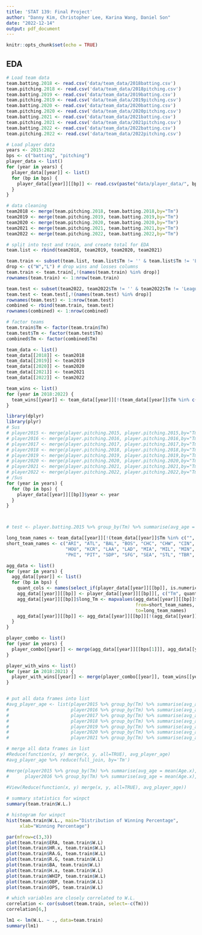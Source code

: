 ```yaml
---
title: 'STAT 139: Final Project'
author: "Danny Kim, Christopher Lee, Karina Wang, Daniel Son"
date: "2022-12-14"
output: pdf_document
---
```


```r
knitr::opts_chunk$set(echo = TRUE)
```

## EDA
```r
# Load team data
team.batting.2018 <- read.csv('data/team_data/2018batting.csv')
team.pitching.2018 <- read.csv('data/team_data/2018pitching.csv')
team.batting.2019 <- read.csv('data/team_data/2019batting.csv')
team.pitching.2019 <- read.csv('data/team_data/2019pitching.csv')
team.batting.2020 <- read.csv('data/team_data/2020batting.csv')
team.pitching.2020 <- read.csv('data/team_data/2020pitching.csv')
team.batting.2021 <- read.csv('data/team_data/2021batting.csv')
team.pitching.2021 <- read.csv('data/team_data/2021pitching.csv')
team.batting.2022 <- read.csv('data/team_data/2022batting.csv')
team.pitching.2022 <- read.csv('data/team_data/2022pitching.csv')

# Load player data
years <- 2015:2022
bps <- c("batting", "pitching")
player_data <- list()
for (year in years) {
  player_data[[year]] <- list()
  for (bp in bps) {
    player_data[[year]][[bp]] <- read.csv(paste("data/player_data/", bp, year, ".csv", sep=""))
  }
}
```

```r
# data cleaning
team2018 <- merge(team.pitching.2018, team.batting.2018,by="Tm")
team2019 <- merge(team.pitching.2019, team.batting.2019,by="Tm")
team2020 <- merge(team.pitching.2020, team.batting.2020,by="Tm")
team2021 <- merge(team.pitching.2021, team.batting.2021,by="Tm")
team2022 <- merge(team.pitching.2022, team.batting.2022,by="Tm")

# split into test and train, and create total for EDA
team.list <- rbind(team2018, team2019, team2020, team2021)

team.train <- subset(team.list, team.list$Tm != '' & team.list$Tm != 'League Average')
drop <- c("W","L") # drop wins and losses columns
team.train <- team.train[,!(names(team.train) %in% drop)]
rownames(team.train) <- 1:nrow(team.train)

team.test <- subset(team2022, team2022$Tm != '' & team2022$Tm != 'League Average')
team.test <- team.test[,!(names(team.test) %in% drop)]
rownames(team.test) <- 1:nrow(team.test)
combined <- rbind(team.train, team.test)
rownames(combined) <- 1:nrow(combined)

# factor teams
team.train$Tm <- factor(team.train$Tm)
team.test$Tm <- factor(team.test$Tm)
combined$Tm <- factor(combined$Tm)

team_data <- list()
team_data[[2018]] <- team2018
team_data[[2019]] <- team2019
team_data[[2020]] <- team2020
team_data[[2021]] <- team2021
team_data[[2022]] <- team2022

team_wins <- list()
for (year in 2018:2022) {
  team_wins[[year]] <- team_data[[year]][!(team_data[[year]]$Tm %in% c("", "League Average")),c("Tm", "W.L.")]
}
```

```r
library(dplyr)
library(plyr)
# Sus
# player2015 <- merge(player.pitching.2015, player.pitching.2015,by="Tm")
# player2016 <- merge(player.pitching.2016, player.pitching.2016,by="Tm")
# player2017 <- merge(player.pitching.2017, player.pitching.2017,by="Tm")
# player2018 <- merge(player.pitching.2018, player.pitching.2018,by="Tm")
# player2019 <- merge(player.pitching.2019, player.pitching.2019,by="Tm")
# player2020 <- merge(player.pitching.2020, player.pitching.2020,by="Tm")
# player2021 <- merge(player.pitching.2021, player.pitching.2021,by="Tm")
# player2022 <- merge(player.pitching.2022, player.pitching.2022,by="Tm") # test
# /Sus
for (year in years) {
  for (bp in bps) {
    player_data[[year]][[bp]]$year <- year
  }
}



# test <- player.batting.2015 %>% group_by(Tm) %>% summarise(avg_age = mean(Age),.groups = 'drop')

long_team_names <- team_data[[year]][!(team_data[[year]]$Tm %in% c("", "League Average")),]$Tm
short_team_names <- c("ARI", "ATL", "BAL", "BOS", "CHC", "CHW", "CIN", "CLE", "COL", "DET",
                      "HOU", "KCR", "LAA", "LAD", "MIA", "MIL", "MIN", "NYM", "NYY", "OAK",
                      "PHI", "PIT", "SDP", "SFG", "SEA", "STL", "TBR", "TEX", "TOR", "WSN")

agg_data <- list()
for (year in years) {
  agg_data[[year]] <- list()
  for (bp in bps) {
    quant_cols <- names(select_if(player_data[[year]][[bp]], is.numeric))
    agg_data[[year]][[bp]] <- player_data[[year]][[bp]][, c("Tm", quant_cols)] %>% group_by(Tm) %>% summarise_all("mean")
    agg_data[[year]][[bp]]$long_Tm <- mapvalues(agg_data[[year]][[bp]]$Tm,
                                                from=short_team_names,
                                                to=long_team_names)
    agg_data[[year]][[bp]] <- agg_data[[year]][[bp]][!(agg_data[[year]][[bp]]$Tm == "TOT"),]
  }
}

player_combo <- list()
for (year in years) {
  player_combo[[year]] <- merge(agg_data[[year]][[bps[1]]], agg_data[[year]][[bps[2]]], by="Tm")
}

player_with_wins <- list()
for (year in 2018:2021) {
  player_with_wins[[year]] <- merge(player_combo[[year]], team_wins[[year+1]], by.x="long_Tm.x", by.y="Tm")
}


# put all data frames into list
#avg_player_age <- list(player2015 %>% group_by(Tm) %>% summarise(avg_age = mean(Age.x),.groups = 'drop'),
#                       player2016 %>% group_by(Tm) %>% summarise(avg_age = mean(Age.x),.groups = 'drop'),
#                       player2017 %>% group_by(Tm) %>% summarise(avg_age = mean(Age.x),.groups = 'drop'),
#                       player2018 %>% group_by(Tm) %>% summarise(avg_age = mean(Age.x),.groups = 'drop'),
#                       player2019 %>% group_by(Tm) %>% summarise(avg_age = mean(Age.x),.groups = 'drop'),
#                       player2020 %>% group_by(Tm) %>% summarise(avg_age = mean(Age.x),.groups = 'drop'),
#                       player2021 %>% group_by(Tm) %>% summarise(avg_age = mean(Age.x),.groups = 'drop'))

# merge all data frames in list
#Reduce(function(x, y) merge(x, y, all=TRUE), avg_player_age)
#avg_player_age %>% reduce(full_join, by='Tm')

#merge(player2015 %>% group_by(Tm) %>% summarise(avg_age = mean(Age.x),.groups = 'drop'),
#      player2016 %>% group_by(Tm) %>% summarise(avg_age = mean(Age.x),.groups = 'drop'),)
 
#View(Reduce(function(x, y) merge(x, y, all=TRUE), avg_player_age))
```

```r
# summary statistics for winpct
summary(team.train$W.L.)

# histogram for winpct
hist(team.train$W.L., main="Distribution of Winning Percentage",
     xlab="Winning Percentage")
```
```r
par(mfrow=c(3,3))
plot(team.train$ERA, team.train$W.L)
plot(team.train$HR.x, team.train$W.L)
plot(team.train$RA.G, team.train$W.L)
plot(team.train$R.G, team.train$W.L)
plot(team.train$BA, team.train$W.L)
plot(team.train$H.x, team.train$W.L)
plot(team.train$WHIP, team.train$W.L)
plot(team.train$OBP, team.train$W.L)
plot(team.train$OPS, team.train$W.L)
```
```r
# which variables are closely correlated to W.L.
correlation <- cor(subset(team.train, select=-c(Tm)))
correlation[6,]
```


```r
lm1 <- lm(W.L. ~ ., data=team.train)
summary(lm1)
```

